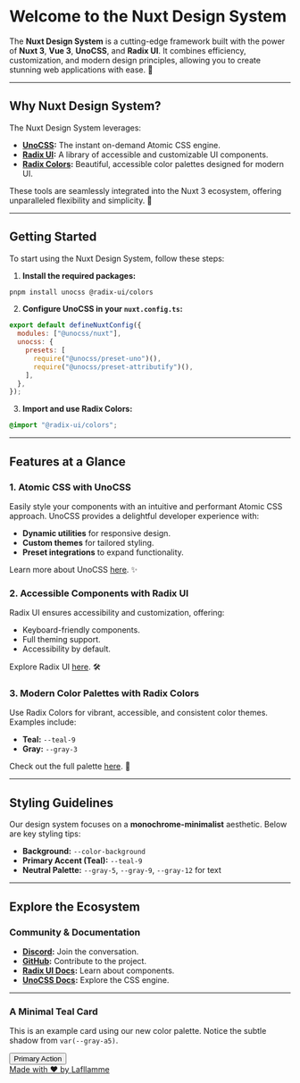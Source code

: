 
<Meta title="Nuxt Design System 🎨"/>

# Welcome to the Nuxt Design System

The **Nuxt Design System** is a cutting-edge framework built with the power of **Nuxt 3**, **Vue 3**, **UnoCSS**, and **Radix UI**. It combines efficiency, customization, and modern design principles, allowing you to create stunning web applications with ease. 🚀

---

## Why Nuxt Design System?

The Nuxt Design System leverages:

- **[UnoCSS](https://github.com/unocss/unocss):** The instant on-demand Atomic CSS engine.
- **[Radix UI](https://www.radix-ui.com):** A library of accessible and customizable UI components.
- **[Radix Colors](https://www.radix-ui.com/colors):** Beautiful, accessible color palettes designed for modern UI.

These tools are seamlessly integrated into the Nuxt 3 ecosystem, offering unparalleled flexibility and simplicity. 🎨

---

## Getting Started

To start using the Nuxt Design System, follow these steps:

1. **Install the required packages:**

```bash
pnpm install unocss @radix-ui/colors
```

2. **Configure UnoCSS in your `nuxt.config.ts`:**

```js
export default defineNuxtConfig({
  modules: ["@unocss/nuxt"],
  unocss: {
    presets: [
      require("@unocss/preset-uno")(),
      require("@unocss/preset-attributify")(),
    ],
  },
});
```

3. **Import and use Radix Colors:**

```css
@import "@radix-ui/colors";
```

---

## Features at a Glance

### 1. Atomic CSS with UnoCSS
Easily style your components with an intuitive and performant Atomic CSS approach. UnoCSS provides a delightful developer experience with:

- **Dynamic utilities** for responsive design.
- **Custom themes** for tailored styling.
- **Preset integrations** to expand functionality.

Learn more about UnoCSS [here](https://github.com/unocss/unocss). ✨

### 2. Accessible Components with Radix UI
Radix UI ensures accessibility and customization, offering:

- Keyboard-friendly components.
- Full theming support.
- Accessibility by default.

Explore Radix UI [here](https://www.radix-ui.com). 🛠️

### 3. Modern Color Palettes with Radix Colors
Use Radix Colors for vibrant, accessible, and consistent color themes. Examples include:

- **Teal:** `--teal-9`
- **Gray:** `--gray-3`

Check out the full palette [here](https://www.radix-ui.com/colors). 🌈

---

## Styling Guidelines

Our design system focuses on a **monochrome-minimalist** aesthetic. Below are key styling tips:

- **Background:** `--color-background`
- **Primary Accent (Teal):** `--teal-9`
- **Neutral Palette:** `--gray-5`, `--gray-9`, `--gray-12` for text

---

## Explore the Ecosystem

### Community & Documentation
- **[Discord](https://discord.gg/storybook):** Join the conversation.
- **[GitHub](https://github.com/nuxt):** Contribute to the project.
- **[Radix UI Docs](https://www.radix-ui.com/docs):** Learn about components.
- **[UnoCSS Docs](https://unocss.dev):** Explore the CSS engine.

---

<div className="card">
    <h3>A Minimal Teal Card</h3>
    <p>
        This is an example card using our new color palette. Notice the subtle shadow from <code>var(--gray-a5)</code>.
    </p>
    <button className="button">Primary Action</button>
</div>

<div className="divider"></div>

<div style={{textAlign: "center", marginTop: "48px", fontSize: "14px", whiteSpace: "nowrap",}}>
    <a href="https://github.com/Lafllamme" target="_blank">
        Made with ❤️ by <span>Lafllamme</span>
    </a>
</div>


<style>
    {`
/* ------------------------------------------------------------------------------------------
   TEAL PALETTE
------------------------------------------------------------------------------------------ */
:root,
.light,
.light-theme {
  --teal-1: #f3f8f7;
  --teal-2: #ecf5f3;
  --teal-3: #d7f2eb;
  --teal-4: #c2ece1;
  --teal-5: #ace4d6;
  --teal-6: #94d8c8;
  --teal-7: #76c7b5;
  --teal-8: #42b39d;
  --teal-9: #4cbba5;
  --teal-10: #3eaf9a;
  --teal-11: #00705f;
  --teal-12: #18433a;
  --teal-a1: #adf1ff1d;
  --teal-a2: #0cbdca11;
  --teal-a3: #04cbad26;
  --teal-a4: #02c19c3b;
  --teal-a5: #01b79251;
  --teal-a6: #02aa876a;
  --teal-a7: #009c7c88;
  --teal-a8: #029b7ebd;
  --teal-a9: #02a183b3;
  --teal-a10: #01977cc1;
  --teal-a11: #00705f;
  --teal-a12: #003127e7;

                              --teal-contrast: #fff;
                              --teal-surface: #e9f4f3cc;
                              --teal-indicator: var(--teal-9);
                              --teal-track: var(--teal-9);
                            }

                            /* Advanced color-gamut / display-p3 support */
                            @supports (color: color(display-p3 1 1 1)) {
                              @media (color-gamut: p3) {
                                :root,
                                .light,
                                .light-theme {
                                  --teal-1: oklch(97.5% 0.0052 177.8);
                                  --teal-2: oklch(96.3% 0.01 177.8);
                                  --teal-3: oklch(93.9% 0.0298 177.8);
                                  --teal-4: oklch(91.1% 0.0469 177.8);
                                  --teal-5: oklch(87.6% 0.0607 177.8);
                                  --teal-6: oklch(83.2% 0.0717 177.8);
                                  --teal-7: oklch(77.2% 0.0846 177.8);
                                  --teal-8: oklch(69.6% 0.1063 177.8);
                                  --teal-9: oklch(72.2% 0.1063 177.8);
                                  --teal-10: oklch(68.6% 0.1063 177.8);
                                  --teal-11: oklch(48.6% 0.0947 177.8);
                                  --teal-12: oklch(35% 0.0504 177.8);

                                  --teal-a1: color(display-p3 0.7412 0.9451 1 / 0.112);
                                  --teal-a2: color(display-p3 0.0078 0.6784 0.7412 / 0.052);
                                  --teal-a3: color(display-p3 0.0039 0.7255 0.6196 / 0.124);
                                  --teal-a4: color(display-p3 0.0039 0.698 0.5451 / 0.196);
                                  --teal-a5: color(display-p3 0.0039 0.6353 0.498 / 0.267);
                                  --teal-a6: color(display-p3 0.0039 0.5843 0.451 / 0.351);
                                  --teal-a7: color(display-p3 0.0039 0.5294 0.4157 / 0.455);
                                  --teal-a8: color(display-p3 0 0.5137 0.3961 / 0.606);
                                  --teal-a9: color(display-p3 0 0.5412 0.4196 / 0.574);
                                  --teal-a10: color(display-p3 0 0.498 0.3882 / 0.618);
                                  --teal-a11: color(display-p3 0 0.3059 0.2431 / 0.813);
                                  --teal-a12: color(display-p3 0 0.1373 0.1059 / 0.857);

                                  --teal-contrast: #fff;
                                  --teal-surface: color(display-p3 0.9216 0.9569 0.9529 / 0.8);
                                  --teal-indicator: oklch(72.2% 0.1063 177.8);
                                  --teal-track: oklch(72.2% 0.1063 177.8);
                                }
                              }
                            }

                            /* ------------------------------------------------------------------------------------------
                               GRAY SCALE
                            ------------------------------------------------------------------------------------------ */
                            :root,
                            .light,
                            .light-theme {
                              --gray-1: #f6f6f6;
                              --gray-2: #f2f2f2;
                              --gray-3: #e9e9e9;
                              --gray-4: #e0e0e0;
                              --gray-5: #d9d9d9;
                              --gray-6: #d1d1d1;
                              --gray-7: #c6c6c6;
                              --gray-8: #b2b2b2;
                              --gray-9: #858585;
                              --gray-10: #7b7b7b;
                              --gray-11: #5d5d5d;
                              --gray-12: #202020;

                              --gray-a1: #228cf607;
                              --gray-a2: #15579a0b;
                              --gray-a3: #0a2d5114;
                              --gray-a4: #061e351d;
                              --gray-a5: #05172924;
                              --gray-a6: #02121f2c;
                              --gray-a7: #020d1837;
                              --gray-a8: #01080f4b;
                              --gray-a9: #02050879;
                              --gray-a10: #00040683;
                              --gray-a11: #000203a1;
                              --gray-a12: #000101df;

                              --gray-contrast: #fff;
                              --gray-surface: #ffffffcc;
                              --gray-indicator: var(--gray-9);
                              --gray-track: var(--gray-9);
                            }

                            @supports (color: color(display-p3 1 1 1)) {
                              @media (color-gamut: p3) {
                                :root,
                                .light,
                                .light-theme {
                                  --gray-1: oklch(97.3% 0 none);
                                  --gray-2: oklch(96.2% 0 none);
                                  --gray-3: oklch(93.3% 0 none);
                                  --gray-4: oklch(90.8% 0 none);
                                  --gray-5: oklch(88.5% 0 none);
                                  --gray-6: oklch(85.9% 0 none);
                                  --gray-7: oklch(82.5% 0 none);
                                  --gray-8: oklch(76.5% 0 none);
                                  --gray-9: oklch(61.6% 0 none);
                                  --gray-10: oklch(58.1% 0 none);
                                  --gray-11: oklch(47.7% 0 none);
                                  --gray-12: oklch(24.3% 0 none);

                                  --gray-a1: color(display-p3 0.0078 0.3922 0.9686 / 0.02);
                                  --gray-a2: color(display-p3 0.0078 0.2157 0.5294 / 0.036);
                                  --gray-a3: color(display-p3 0.0039 0.1059 0.2588 / 0.072);
                                  --gray-a4: color(display-p3 0.0078 0.0706 0.1686 / 0.108);
                                  --gray-a5: color(display-p3 0.0039 0.0549 0.1294 / 0.136);
                                  --gray-a6: color(display-p3 0.0078 0.0431 0.102 / 0.168);
                                  --gray-a7: color(display-p3 0.0039 0.0353 0.0784 / 0.212);
                                  --gray-a8: color(display-p3 0.0039 0.0196 0.051 / 0.291);
                                  --gray-a9: color(display-p3 0.0039 0.0118 0.0275 / 0.471);
                                  --gray-a10: color(display-p3 0 0.0078 0.0157 / 0.51);
                                  --gray-a11: color(display-p3 0 0.0078 0.0118 / 0.63);
                                  --gray-a12: color(display-p3 0 0 0.0039 / 0.873);

                                  --gray-contrast: #fff;
                                  --gray-surface: color(display-p3 1 1 1 / 0.8);
                                  --gray-indicator: oklch(61.6% 0 none);
                                  --gray-track: oklch(61.6% 0 none);
                                }
                              }
                            }

                            /* ------------------------------------------------------------------------------------------
                               BACKGROUND
                            ------------------------------------------------------------------------------------------ */
                            :root,
                            .light,
                            .light-theme,
                            .radix-themes {
                              --color-background: #fcf9f6;
                            }

                            /* ------------------------------------------------------------------------------------------
                               BASE STYLING (MINIMAL + MONOCHROME + TEAL ACCENT)
                            ------------------------------------------------------------------------------------------ */
                            body {
                              font-family: sans-serif !important;
                              background-color: var(--color-background) !important;
                              color: var(--gray-12) !important;
                              margin: 0 !important;
                              padding: 0 !important;
                            }

                            /* Headings with a teal accent */
                            h1, h2, h3, h4, h5, h6 {
                              color: var(--teal-11) !important;
                              margin-top: 1.5rem !important;
                              margin-bottom: 0.5rem !important;
                              font-weight: 600 !important;
                            }

                            /* Standard paragraphs */
                            p {
                              margin: 0.5rem 0 !important;
                              line-height: 1.5 !important;
                              color: var(--gray-12) !important;
                            }

                            /* Spans and links outside of pre elements */
                            span:not(pre span),
                            a {
                              color: var(--teal-8) !important;
                              text-decoration: none !important;
                              transition: color 0.3s ease !important;
                            }

                            span:not(pre span):hover,
                            a:hover {
                              color: var(--teal-12) !important;
                            }

                            /* Spans inside pre elements: darker teal, hover -> orange */
                            pre span {
                              color: var(--teal-12) !important;
                            }

                            pre span:hover {
                              color: orange !important; /* Or use a custom variable like var(--orange-9) */
                            }


                            /* Buttons using teal accent */
                            .button {
                              padding: 0.6rem 1.2rem !important;
                              background-color: var(--teal-9) !important;
                              color: var(--teal-contrast) !important;
                              border-radius: 4px !important;
                              border: none !important;
                              cursor: pointer !important;
                              font-size: 0.95rem !important;
                              transition: background-color 0.3s ease !important;
                            }
                            .button:hover {
                              background-color: var(--teal-10) !important;
                            }

                            /* A simple divider */
                            .divider {
                              margin: 2rem 0 !important;
                              border-top: 1px solid var(--gray-4) !important;
                            }

                            /* A card component showcasing subtle shadow from the Gray palette */
                            .card {
                              background-color: var(--gray-1) !important;
                              border: 1px solid var(--gray-4) !important;
                              border-radius: 6px !important;
                              max-width: 600px !important;
                              margin: 2rem auto !important;
                              padding: 1.5rem !important;
                              box-shadow: 0 4px 8px var(--gray-a5) !important;
                            }

                            /* Code blocks & inline code with a slight gray background + teal text */
                            code,
                            pre {
                              font-family: monospace !important;
                              background-color: var(--gray-2) !important;
                              border: 1px solid var(--gray-4) !important;
                              color: var(--teal-11) !important;
                              border-radius: 4px !important;
                              padding: 0.25rem 0.5rem !important;
                            }
                            pre {
                              display: block !important;
                              padding: 1rem !important;
                              overflow: auto !important;
                            }
`}
</style>
